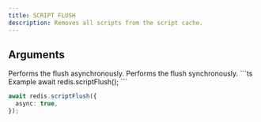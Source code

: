 ```yaml
---
title: SCRIPT FLUSH
description: Removes all scripts from the script cache.
---
```


## Arguments

<ParamField body="options" type="Object">
  <ParamField body="async" type="boolean">
    Performs the flush asynchronously.
  </ParamField>
  <ParamField body="sync" type="boolean">
    Performs the flush synchronously.
  </ParamField>
</ParamField>

<RequestExample>
```ts Example
await redis.scriptFlush();
```

```ts With options
await redis.scriptFlush({
  async: true,
});
```
</RequestExample>


